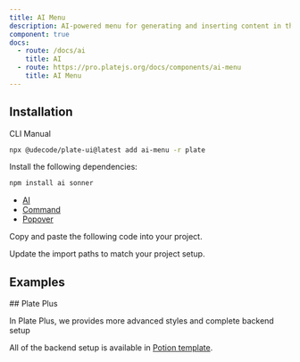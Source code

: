 ```yaml
---
title: AI Menu
description: AI-powered menu for generating and inserting content in the editor.
component: true
docs:
  - route: /docs/ai
    title: AI
  - route: https://pro.platejs.org/docs/components/ai-menu
    title: AI Menu
---
```


## Installation

<Tabs defaultValue="cli">

<TabsList>
<TabsTrigger value="cli">CLI</TabsTrigger>
<TabsTrigger value="manual">Manual</TabsTrigger>
</TabsList>
<TabsContent value="cli">

```bash
npx @udecode/plate-ui@latest add ai-menu -r plate
```

</TabsContent>

<TabsContent value="manual">

<Steps>

<Step>

Install the following dependencies:

```bash
npm install ai sonner
```

- [AI](/docs/ai)
- [Command](/docs/components/command)
- [Popover](/docs/components/popover)


</Step>

<Step>

Copy and paste the following code into your project.

</Step>

<ComponentSource src="../../templates/plate-playground-template/src/components/plate-ui/ai-menu.tsx" />
<ComponentSource src="../../templates/plate-playground-template/src/components/plate-ui/ai-menu-items.tsx" />
  
<Step>

Update the import paths to match your project setup.

</Step>

</Steps>

</TabsContent>

</Tabs>

## Examples

<ComponentPreview name="playground-demo" id="copilot" />

<ComponentSource src="../../templates/plate-playground-template/src/components/plate-ui/ai-menu.tsx" />
<ComponentSource src="../../templates/plate-playground-template/src/components/plate-ui/ai-menu-items.tsx" />
## Plate Plus

In Plate Plus, we provides more advanced styles and complete backend setup

All of the backend setup is available in [Potion template](https://pro.platejs.org/docs/templates/potion).

<ComponentPreviewPro
  name="pro-iframe-demo"
  id="pro-ai"
  component="ai"
/>
